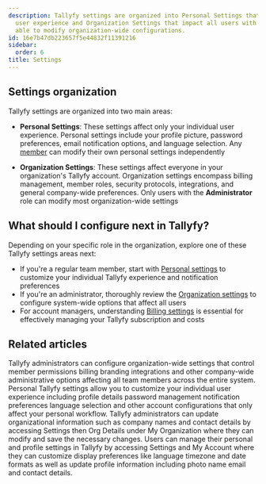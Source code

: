 ```yaml
---
description: Tallyfy settings are organized into Personal Settings that affect individual
  user experience and Organization Settings that impact all users with only administrators
  able to modify organization-wide configurations.
id: 16e7b47db223657f5e44832f11391216
sidebar:
  order: 6
title: Settings
---
```


## Settings organization

Tallyfy settings are organized into two main areas:

*   **Personal Settings**: These settings affect only your individual user experience. Personal settings include your profile picture, password preferences, email notification options, and language selection. Any [member](/products/pro/documenting/members/) can modify their own personal settings independently

*   **Organization Settings**: These settings affect everyone in your organization's Tallyfy account. Organization settings encompass billing management, member roles, security protocols, integrations, and general company-wide preferences. Only users with the **Administrator** role can modify most organization-wide settings



<PageTree />

## What should I configure next in Tallyfy?

Depending on your specific role in the organization, explore one of these Tallyfy settings areas next:

- If you're a regular team member, start with [Personal settings](/products/pro/settings/personal-settings/) to customize your individual Tallyfy experience and notification preferences
- If you're an administrator, thoroughly review the [Organization settings](/products/pro/settings/org-settings/) to configure system-wide options that affect all users
- For account managers, understanding [Billing settings](/products/pro/settings/billing/) is essential for effectively managing your Tallyfy subscription and costs


## Related articles
<CardGrid>
<LinkTitleCard header="<b>Settings > Organization settings</b>" href="/products/pro/settings/org-settings/" > Tallyfy administrators can configure organization-wide settings that control member permissions billing branding integrations and other company-wide administrative options affecting all team members across the entire system. </LinkTitleCard>
<LinkTitleCard header="<b>Settings > Personal settings</b>" href="/products/pro/settings/personal-settings/" > Personal Tallyfy settings allow you to customize your individual user experience including profile details password management notification preferences language selection and other account configurations that only affect your personal workflow. </LinkTitleCard>
<LinkTitleCard header="<b>Org Settings > Update organization details</b>" href="/products/pro/settings/org-settings/how-can-i-update-my-organization-details/" > Tallyfy administrators can update organizational information such as company names and contact details by accessing Settings then Org Details under My Organization where they can modify and save the necessary changes. </LinkTitleCard>
<LinkTitleCard header="<b>Personal Settings > Personalization settings</b>" href="/products/pro/settings/personal-settings/personalization-settings/" > Users can manage their personal and profile settings in Tallyfy by accessing Settings and My Account where they can customize display preferences like language timezone and date formats as well as update profile information including photo name email and contact details. </LinkTitleCard>
</CardGrid>